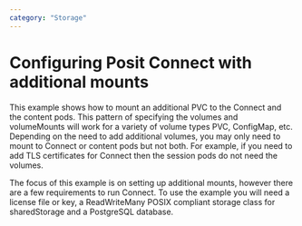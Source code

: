```yaml
---
category: "Storage"
---
```


# Configuring Posit Connect with additional mounts

This example shows how to mount an additional PVC to the Connect and  the content pods. 
This pattern of specifying the volumes and volumeMounts will work for a variety of volume types PVC, ConfigMap, etc.
Depending on the need to add additional volumes, you may only need to mount to Connect or content pods but not both.
For example, if you need to add TLS certificates for Connect then the session pods do not need the volumes.

The focus of this example is on setting up additional mounts, however there are a few requirements to run Connect.
To use the example you will need a license file or key, a ReadWriteMany POSIX compliant storage class for sharedStorage and a PostgreSQL database.


```.yaml
```